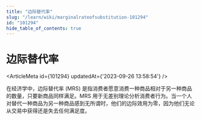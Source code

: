 ```yaml
---
title: "边际替代率"
slug: "/learn/wiki/marginalrateofsubstitution-101294"
id: "101294"
hide_table_of_contents: true
---
```



# 边际替代率

<ArticleMeta id={101294} updatedAt={'2023-09-26 13:58:54'} />
<div className='border-solid border-b border-t-0 my-4 border-[var(--ifm-color-gray-300)]' />

在经济学中，边际替代率 (MRS) 是指消费者愿意消费一种商品相对于另一种商品的数量，只要新商品同样满足。MRS 用于无差别理论分析消费者行为。当一个人对替代一种商品为另一种商品感到无所谓时，他们的边际效用为零，因为他们无论从交易中获得还是失去任何满足度。

